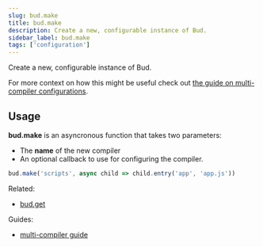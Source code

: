 ```yaml
---
slug: bud.make
title: bud.make
description: Create a new, configurable instance of Bud.
sidebar_label: bud.make
tags: ['configuration']
---
```



Create a new, configurable instance of Bud.

For more context on how this might be useful check out [the guide on multi-compiler configurations](/guides/general-use/multi-compiler).

## Usage

**bud.make** is an asyncronous function that takes two parameters:

- The **name** of the new compiler
- An optional callback to use for configuring the compiler.

```js
bud.make('scripts', async child => child.entry('app', 'app.js'))
```

Related:

- [bud.get](/docs/bud.get)

Guides:

- [multi-compiler guide](/guides/general-use/multi-compiler)
